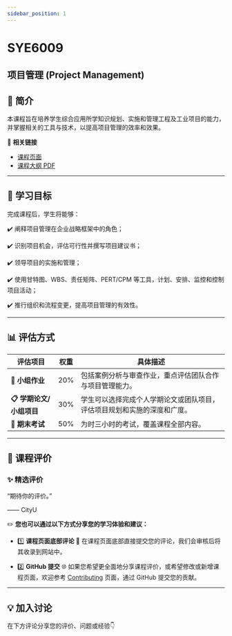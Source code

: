 ```yaml
---
sidebar_position: 1
---
```


# SYE6009
## 项目管理 (Project Management)

## **📘 简介**
本课程旨在培养学生综合应用所学知识规划、实施和管理工程及工业项目的能力，并掌握相关的工具与技术，以提高项目管理的效率和效果。

🔗 **相关链接**
- [课程页面](https://www.cityu.edu.hk/catalogue/pg/202425/course/SYE6009.htm)
- [课程大纲 PDF](https://www.cityu.edu.hk/catalogue/pg/202425/course/SYE6009.pdf)

---

## **🎯 学习目标**

完成课程后，学生将能够：

✔️ 阐释项目管理在企业战略框架中的角色；

✔️ 识别项目机会，评估可行性并撰写项目建议书；

✔️ 领导项目的实施和管理；

✔️ 使用甘特图、WBS、责任矩阵、PERT/CPM 等工具，计划、安排、监控和控制项目活动；

✔️ 推行组织和流程变更，提高项目管理的有效性。

---

## **📊 评估方式**

| **评估项目**           | **权重** | **具体描述**                                                                                       |
|-----------------------|---------|---------------------------------------------------------------------------------------------------|
| **📂 小组作业**         | 20%      | 包括案例分析与审查作业，重点评估团队合作与项目管理能力。                                               |
| **📋 学期论文/小组项目** | 30%      | 学生可以选择完成个人学期论文或团队项目，评估项目规划和实施的深度和广度。                                     |
| **📝 期末考试**         | 50%      | 为时三小时的考试，覆盖课程全部内容。                                                                |

---

## **💬 课程评价**

### ✨ **精选评价**
<div className={commentStyles.commentBox}>
    <p className={commentStyles.commentText}>
        “期待你的评价。”
    </p>
    <p className={commentStyles.commentAuthor}>—— CityU</p>
</div>

✏️ **您也可以通过以下方式分享您的学习体验和建议：**

- 1️⃣ **课程页面底部评论**
💬 在课程页面底部直接提交您的评论，我们会审核后将其收录到网站中。

- 2️⃣ **GitHub 提交**
🌐 如果您希望更全面地分享课程评价，或希望修改或新增课程页面，欢迎参考 [Contributing](/contributing) 页面，通过 GitHub 提交您的贡献。

---

## **💡 加入讨论**

在下方评论分享您的评价、问题或经验👇
<Utterances />